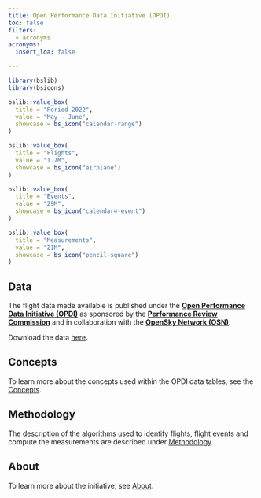 ```yaml
---
title: Open Performance Data Initiative (OPDI)
toc: false
filters:
  - acronyms
acronyms:
  insert_loa: false

---
```


```r
library(bslib)
library(bsicons)
```



::: {layout-ncol=2}
```r
bslib::value_box(
  title = "Period 2022",
  value = "May - June",
  showcase = bs_icon("calendar-range")
)
```

```r
bslib::value_box(
  title = "Flights",
  value = "1.7M",
  showcase = bs_icon("airplane")
)
```
:::

::: {layout-ncol=2}
```r
bslib::value_box(
  title = "Events",
  value = "29M",
  showcase = bs_icon("calendar4-event")
)
```

```r
bslib::value_box(
  title = "Measurements",
  value = "21M",
  showcase = bs_icon("pencil-square")
)
```
:::



## Data

The flight data made available is published under the **[Open Performance Data Initiative (OPDI)](https://www.opdi.aero/)** as sponsored by
the **[Performance Review Commission](https://ansperformance.eu/about/prc/)** and in collaboration with the **[OpenSky Network (OSN)](https://opensky-network.org/)**. 

Download the data [here](https://opdi.aero/data).

## Concepts

To learn more about the concepts used within the OPDI data tables, see the [Concepts](https://opdi.aero/concepts).

## Methodology
The description of the algorithms used to identify flights, flight events and compute the measurements are described under [Methodology](https://opdi.aero/concepts).

## About

To learn more about the initiative, see [About](https://opdi.aero/concepts).
